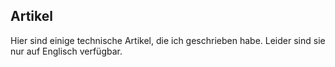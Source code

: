 ## Artikel

Hier sind einige technische Artikel, die ich geschrieben habe. Leider sind sie nur auf Englisch verfügbar.

